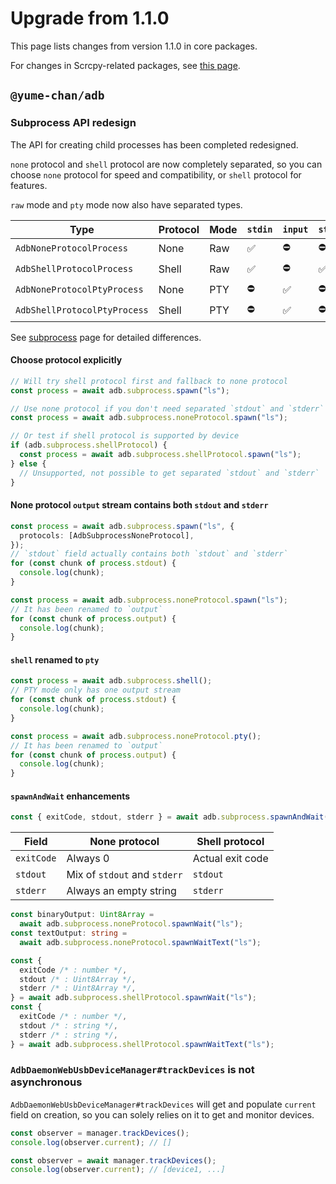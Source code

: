 # Upgrade from 1.1.0


This page lists changes from version 1.1.0 in core packages.

For changes in Scrcpy-related packages, see [this page](../scrcpy/upgrade.mdx).

## `@yume-chan/adb`

### Subprocess API redesign

The API for creating child processes has been completed redesigned.

`none` protocol and `shell` protocol are now completely separated, so you can choose `none` protocol for speed and compatibility, or `shell` protocol for features.

`raw` mode and `pty` mode now also have separated types.

| Type                         | Protocol | Mode | `stdin` | `input` | `stdout` | `stderr` | `output` | `resize` | `sigint` |
| ---------------------------- | -------- | ---- | ------- | ------- | -------- | -------- | -------- | -------- | -------- |
| `AdbNoneProtocolProcess`     | None     | Raw  | ✅      | ⛔      | ⛔       | ⛔       | ✅       | ⛔       | ⛔       |
| `AdbShellProtocolProcess`    | Shell    | Raw  | ✅      | ⛔      | ✅       | ✅       | ⛔       | ⛔       | ⛔       |
| `AdbNoneProtocolPtyProcess`  | None     | PTY  | ⛔      | ✅      | ⛔       | ⛔       | ✅       | ⛔       | ✅       |
| `AdbShellProtocolPtyProcess` | Shell    | PTY  | ⛔      | ✅      | ⛔       | ⛔       | ✅       | ✅       | ✅       |

See [subprocess](../api/adb/subprocess.mdx) page for detailed differences.

#### Choose protocol explicitly

```ts showLineNumbers title="1.1.0"
// Will try shell protocol first and fallback to none protocol
const process = await adb.subprocess.spawn("ls");
```

```ts showLineNumbers title="next"
// Use none protocol if you don't need separated `stdout` and `stderr`
const process = await adb.subprocess.noneProtocol.spawn("ls");

// Or test if shell protocol is supported by device
if (adb.subprocess.shellProtocol) {
  const process = await adb.subprocess.shellProtocol.spawn("ls");
} else {
  // Unsupported, not possible to get separated `stdout` and `stderr`
}
```

#### None protocol `output` stream contains both `stdout` and `stderr`

```ts showLineNumbers title="1.1.0"
const process = await adb.subprocess.spawn("ls", {
  protocols: [AdbSubprocessNoneProtocol],
});
// `stdout` field actually contains both `stdout` and `stderr`
for (const chunk of process.stdout) {
  console.log(chunk);
}
```

```ts showLineNumbers title="next"
const process = await adb.subprocess.noneProtocol.spawn("ls");
// It has been renamed to `output`
for (const chunk of process.output) {
  console.log(chunk);
}
```

#### `shell` renamed to `pty`

```ts showLineNumbers title="1.1.0"
const process = await adb.subprocess.shell();
// PTY mode only has one output stream
for (const chunk of process.stdout) {
  console.log(chunk);
}
```

```ts showLineNumbers title="next"
const process = await adb.subprocess.noneProtocol.pty();
// It has been renamed to `output`
for (const chunk of process.output) {
  console.log(chunk);
}
```

#### `spawnAndWait` enhancements

```ts showLineNumbers title="1.1.0"
const { exitCode, stdout, stderr } = await adb.subprocess.spawnAndWait("ls");
```

| Field      | None protocol                | Shell protocol   |
| ---------- | ---------------------------- | ---------------- |
| `exitCode` | Always 0                     | Actual exit code |
| `stdout`   | Mix of `stdout` and `stderr` | `stdout`         |
| `stderr`   | Always an empty string       | `stderr`         |

```ts showLineNumbers title="next"
const binaryOutput: Uint8Array =
  await adb.subprocess.noneProtocol.spawnWait("ls");
const textOutput: string =
  await adb.subprocess.noneProtocol.spawnWaitText("ls");

const {
  exitCode /* : number */,
  stdout /* : Uint8Array */,
  stderr /* : Uint8Array */,
} = await adb.subprocess.shellProtocol.spawnWait("ls");
const {
  exitCode /* : number */,
  stdout /* : string */,
  stderr /* : string */,
} = await adb.subprocess.shellProtocol.spawnWaitText("ls");
```

### `AdbDaemonWebUsbDeviceManager#trackDevices` is not asynchronous

`AdbDaemonWebUsbDeviceManager#trackDevices` will get and populate `current` field on creation, so you can solely relies on it to get and monitor devices.

```ts showLineNumbers title="1.1.0"
const observer = manager.trackDevices();
console.log(observer.current); // []
```

```ts showLineNumbers title="next"
const observer = await manager.trackDevices();
console.log(observer.current); // [device1, ...]
```
